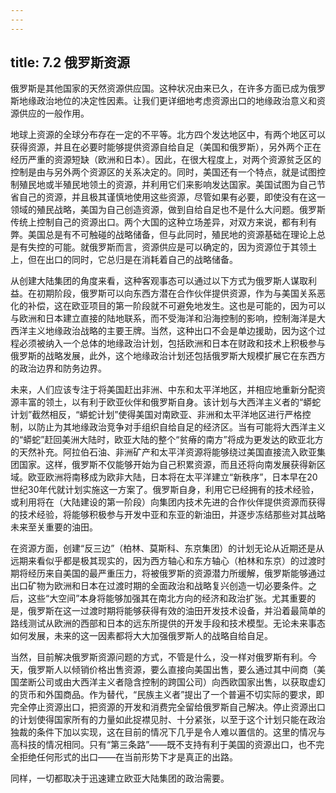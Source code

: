 ```yaml
---
---
---
```

title: 7.2 俄罗斯资源
---



俄罗斯是其他国家的天然资源供应国。这种状况由来已久，在许多方面已成为俄罗斯地缘政治地位的决定性因素。让我们更详细地考虑资源出口的地缘政治意义和资源供应的一般作用。

地球上资源的全球分布存在一定的不平等。北方四个发达地区中，有两个地区可以获得资源，并且在必要时能够提供资源自给自足（美国和俄罗斯），另外两个正在经历严重的资源短缺（欧洲和日本）。因此，在很大程度上，对两个资源贫乏区的控制是由与另外两个资源区的关系决定的。同时，美国还有一个特点，就是试图控制殖民地或半殖民地领土的资源，并利用它们来影响发达国家。美国试图为自己节省自己的资源，并且极其谨慎地使用这些资源，尽管如果有必要，即使没有在这一领域的殖民战略，美国为自己创造资源，做到自给自足也不是什么大问题。俄罗斯传统上控制自己的资源出口。两个大国的这种立场差异，对双方来说，都有利有弊。美国总是有不可触碰的战略储备，但与此同时，殖民地的资源基础在理论上总是有失控的可能。就俄罗斯而言，资源供应是可以确定的，因为资源位于其领土上，但在出口的同时，它总归是在消耗着自己的战略储备。

从创建大陆集团的角度来看，这种客观事态可以通过以下方式为俄罗斯人谋取利益。在初期阶段，俄罗斯可以向东西方潜在合作伙伴提供资源，作为与美国关系恶化的补偿，这在欧亚项目的第一阶段就不可避免地发生。这也是可能的，因为可以与欧洲和日本建立直接的陆地联系，而不受海洋和沿海控制的影响，控制海洋是大西洋主义地缘政治战略的主要王牌。当然，这种出口不会是单边援助，因为这个过程必须被纳入一个总体的地缘政治计划，包括欧洲和日本在财政和技术上积极参与俄罗斯的战略发展，此外，这个地缘政治计划还包括俄罗斯大规模扩展它在东西方的政治边界和防务边界。

未来，人们应该专注于将美国赶出非洲、中东和太平洋地区，并相应地重新分配资源丰富的领土，以有利于欧亚伙伴和俄罗斯自身。该计划与大西洋主义者的“蟒蛇计划”截然相反，“蟒蛇计划”使得美国对南欧亚、非洲和太平洋地区进行严格控制，以防止为其地缘政治竞争对手组织自给自足的经济区。当有可能将大西洋主义的“蟒蛇”赶回美洲大陆时，欧亚大陆的整个“贫瘠的南方”将成为更发达的欧亚北方的天然补充。阿拉伯石油、非洲矿产和太平洋资源将能够绕过美国直接流入欧亚集团国家。这样，俄罗斯不仅能够开始为自己积累资源，而且还将向南发展获得新区域。欧亚欧洲将南移成为欧非大陆，日本将在太平洋建立“新秩序”，日本早在20世纪30年代就计划实施这一方案了。俄罗斯自身，利用它已经拥有的技术经验，或利用将在（大陆建设的第一阶段）向集团内技术先进的合作伙伴提供资源而获得的技术经验，将能够积极参与开发中亚和东亚的新油田，并逐步冻结那些对其战略未来至关重要的油田。

在资源方面，创建“反三边”（柏林、莫斯科、东京集团）的计划无论从近期还是从远期来看似乎都是极其现实的，因为西方轴心和东方轴心（柏林和东京）的过渡时期将经历来自美国的最严重压力，将被俄罗斯的资源潜力所缓解，俄罗斯能够通过出口矿物为欧洲和日本在过渡时期的全面政治和战略复兴创造一切必要条件。之后，这些“大空间”本身将能够加强其在南北方向的经济和政治扩张。尤其重要的是，俄罗斯在这一过渡时期将能够获得有效的油田开发技术设备，并沿着最简单的路线测试从欧洲的西部和日本的远东所提供的开发手段和技术模型。无论未来事态如何发展，未来的这一因素都将大大加强俄罗斯人的战略自给自足。

当然，目前解决俄罗斯资源问题的方式，不管是什么，没一样对俄罗斯有利。今天，俄罗斯人以倾销价格出售资源，要么直接向美国出售，要么通过其中间商（美国垄断公司或由大西洋主义者隐含控制的跨国公司）向西欧国家出售，以获取虚幻的货币和外国商品。作为替代，“民族主义者”提出了一个普遍不切实际的要求，即完全停止资源出口，把资源的开发和消费完全留给俄罗斯自己解决。停止资源出口的计划使得国家所有的力量如此捉襟见肘、十分紧张，以至于这个计划只能在政治独裁的条件下加以实现，这在目前的情况下几乎是令人难以置信的。这里的情况与高科技的情况相同。只有“第三条路”——既不支持有利于美国的资源出口，也不完全拒绝任何形式的出口——在当前形势下才是真正的出路。

同样，一切都取决于迅速建立欧亚大陆集团的政治需要。